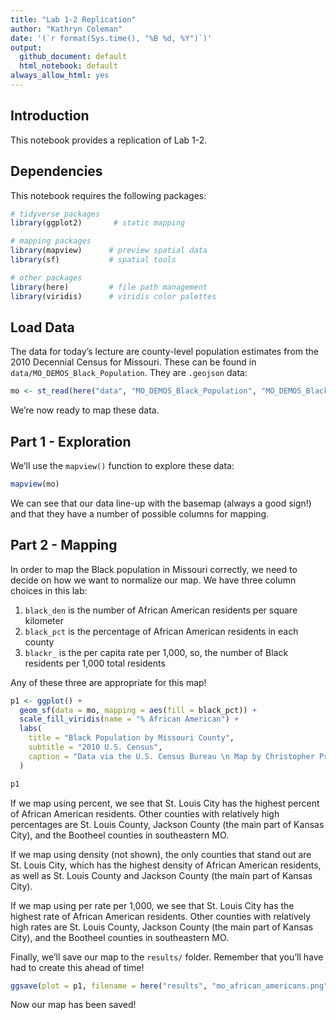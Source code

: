 ```yaml
---
title: "Lab 1-2 Replication"
author: "Kathryn Coleman"
date: '(`r format(Sys.time(), "%B %d, %Y")`)'
output: 
  github_document: default
  html_notebook: default 
always_allow_html: yes
---
```


## Introduction
This notebook provides a replication of Lab 1-2.

## Dependencies
This notebook requires the following packages:

```r
# tidyverse packages
library(ggplot2)       # static mapping

# mapping packages
library(mapview)      # preview spatial data
library(sf)           # spatial tools

# other packages
library(here)         # file path management
library(viridis)      # viridis color palettes
```

## Load Data
The data for today's lecture are county-level population estimates from the 2010 Decennial Census for Missouri. These can be found in `data/MO_DEMOS_Black_Population`. They are `.geojson` data:

```r
mo <- st_read(here("data", "MO_DEMOS_Black_Population", "MO_DEMOS_Black_Population.geojson"))
```
We're now ready to map these data.

## Part 1 - Exploration
We'll use the `mapview()` function to explore these data:

```r
mapview(mo)
```

We can see that our data line-up with the basemap (always a good sign!) and that they have a number of possible columns for mapping.

## Part 2 - Mapping
In order to map the Black population in Missouri correctly, we need to decide on how we want to normalize our map. We have three column choices in this lab:

  1. `black_den` is the number of African American residents per square kilometer
  2. `black_pct` is the percentage of African American residents in each county
  3. `blackr_` is the per capita rate per 1,000, so, the number of Black residents per 1,000 total residents
  
Any of these three are appropriate for this map!

```r
p1 <- ggplot() +
  geom_sf(data = mo, mapping = aes(fill = black_pct)) +
  scale_fill_viridis(name = "% African American") +
  labs(
    title = "Black Population by Missouri County",
    subtitle = "2010 U.S. Census",
    caption = "Data via the U.S. Census Bureau \n Map by Christopher Prener, PhD"
  )

p1
```

If we map using percent, we see that St. Louis City has the highest percent of African American residents. Other counties with relatively high percentages are St. Louis County, Jackson County (the main part of Kansas City), and the Bootheel counties in southeastern MO.

If we map using density (not shown), the only counties that stand out are St. Louis City, which has the highest density of African American residents, as well as St. Louis County and Jackson County (the main part of Kansas City).

If we map using per rate per 1,000, we see that St. Louis City has the highest rate of African American residents. Other counties with relatively high rates are St. Louis County, Jackson County (the main part of Kansas City), and the Bootheel counties in southeastern MO.

Finally, we'll save our map to the `results/` folder. Remember that you'll have had to create this ahead of time!

```r
ggsave(plot = p1, filename = here("results", "mo_african_americans.png"))
```

Now our map has been saved!

